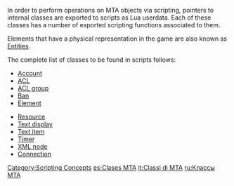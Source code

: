 In order to perform operations on MTA objects via scripting, pointers to internal classes are exported to scripts as Lua userdata. Each of these classes has a number of exported scripting functions associated to them.

Elements that have a physical representation in the game are also known as [[/entity.md|Entities]].

The complete list of classes to be found in scripts follows:

* [[/account.md|Account]]
* [[/acl.md|ACL]]
* [[/aclgroup.md|ACL group]]
* [[/Ban.md|Ban]]
* [[/element.md|Element]]
<ul>{{Elements}}</ul>
* [[/resource.md|Resource]]
* [[/textdisplay.md|Text display]]
* [[/textitem.md|Text item]]
* [[/timer.md|Timer]]
* [[/xmlnode.md|XML node]]
* [[/connection.md|Connection]]
[[/Category:Scripting Concepts.md|Category:Scripting Concepts]]
[[/es:Clases MTA.md|es:Clases MTA]]
[[/it:Classi di MTA.md|it:Classi di MTA]]
[[/ru:Классы MTA.md|ru:Классы MTA]]